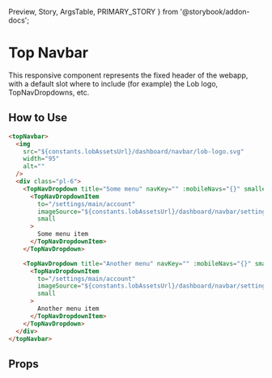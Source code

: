   Preview,
  Story,
  ArgsTable,
  PRIMARY_STORY
} from '@storybook/addon-docs';

# Top Navbar

This responsive component represents the fixed header of the webapp, with a default slot where to include (for example) the Lob logo, TopNavDropdowns, etc.

<Preview>
  <Story id="components-top-navbar--primary" />
</Preview>

## How to Use

```html
<topNavbar>
  <img
    src="${constants.lobAssetsUrl}/dashboard/navbar/lob-logo.svg"
    width="95"
    alt=""
  />
  <div class="pl-6">
    <TopNavDropdown title="Some menu" navKey="" :mobileNavs="{}" smaller>
      <TopNavDropdownItem
        to="/settings/main/account"
        imageSource="${constants.lobAssetsUrl}/dashboard/navbar/settings.svg"
        small
      >
        Some menu item
      </TopNavDropdownItem>
    </TopNavDropdown>

    <TopNavDropdown title="Another menu" navKey="" :mobileNavs="{}" smaller>
      <TopNavDropdownItem
        to="/settings/main/account"
        imageSource="${constants.lobAssetsUrl}/dashboard/navbar/settings.svg"
        small
      >
        Another menu item
      </TopNavDropdownItem>
    </TopNavDropdown>
  </div>
</topNavbar>
```

## Props

<ArgsTable story={PRIMARY_STORY} />
